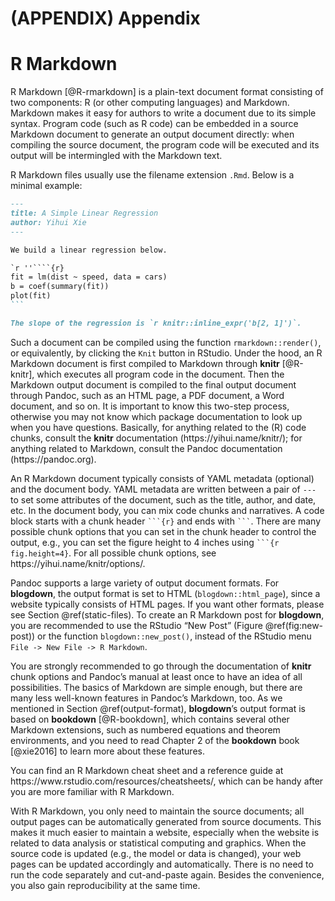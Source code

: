 \cleardoublepage 

# (APPENDIX) Appendix {-}

# R Markdown


R Markdown\index{R Markdown} [@R-rmarkdown] is a plain-text document format consisting of two components: R (or other computing languages) and Markdown. Markdown makes it easy for authors to write a document due to its simple syntax. Program code (such as R code) can be embedded in a source Markdown document to generate an output document directly: when compiling the source document, the program code will be executed and its output will be intermingled with the Markdown text.

R Markdown files usually use the filename extension `.Rmd`. Below is a minimal example:

````markdown
---
title: A Simple Linear Regression
author: Yihui Xie
---

We build a linear regression below.

`r ''````{r}
fit = lm(dist ~ speed, data = cars)
b = coef(summary(fit))
plot(fit)
```

The slope of the regression is `r knitr::inline_expr('b[2, 1]')`.
````

Such a document can be compiled using the function `rmarkdown::render()`, or equivalently, by clicking the `Knit` button in RStudio. Under the hood, an R Markdown document is first compiled to Markdown\index{Markdown} through **knitr** [@R-knitr], which executes all program code in the document. Then the Markdown output document is compiled to the final output document through Pandoc, such as an HTML page, a PDF document, a Word document, and so on. It is important to know this two-step process, otherwise you may not know which package documentation to look up when you have questions. Basically, for anything related to the (R) code chunks, consult the **knitr** documentation (https://yihui.name/knitr/); for anything related to Markdown, consult the Pandoc documentation (https://pandoc.org).

An R Markdown document typically consists of YAML\index{YAML} metadata (optional) and the document body. YAML metadata are written between a pair of `---` to set some attributes of the document, such as the title, author, and date, etc. In the document body, you can mix code chunks and narratives. A code block starts with a chunk header ```` ```{r} ```` and ends with ```` ``` ````. There are many possible chunk options that you can set in the chunk header to control the output, e.g., you can set the figure height to 4 inches using ```` ```{r fig.height=4} ````. For all possible chunk options, see https://yihui.name/knitr/options/.

Pandoc supports a large variety of output document formats. For **blogdown**, the output format is set to HTML (`blogdown::html_page`), since a website typically consists of HTML pages. If you want other formats, please see Section \@ref(static-files). To create an R Markdown post for **blogdown**, you are recommended to use the RStudio "New Post" (Figure \@ref(fig:new-post)) or the function `blogdown::new_post()`, instead of the RStudio menu `File -> New File -> R Markdown`.

You are strongly recommended to go through the documentation of **knitr** chunk options and Pandoc's manual at least once to have an idea of all possibilities. The basics of Markdown are simple enough, but there are many less well-known features in Pandoc's Markdown, too. As we mentioned in Section \@ref(output-format), **blogdown**'s output format is based on **bookdown** [@R-bookdown], which contains several other Markdown extensions, such as numbered equations and theorem environments, and you need to read Chapter 2 of the **bookdown** book [@xie2016] to learn more about these features.

You can find an R Markdown cheat sheet and a reference guide at https://www.rstudio.com/resources/cheatsheets/, which can be handy after you are more familiar with R Markdown.

With R Markdown, you only need to maintain the source documents; all output pages can be automatically generated from source documents. This makes it much easier to maintain a website, especially when the website is related to data analysis or statistical computing and graphics. When the source code is updated (e.g., the model or data is changed), your web pages can be updated accordingly and automatically. There is no need to run the code separately and cut-and-paste again. Besides the convenience, you also gain reproducibility at the same time.

